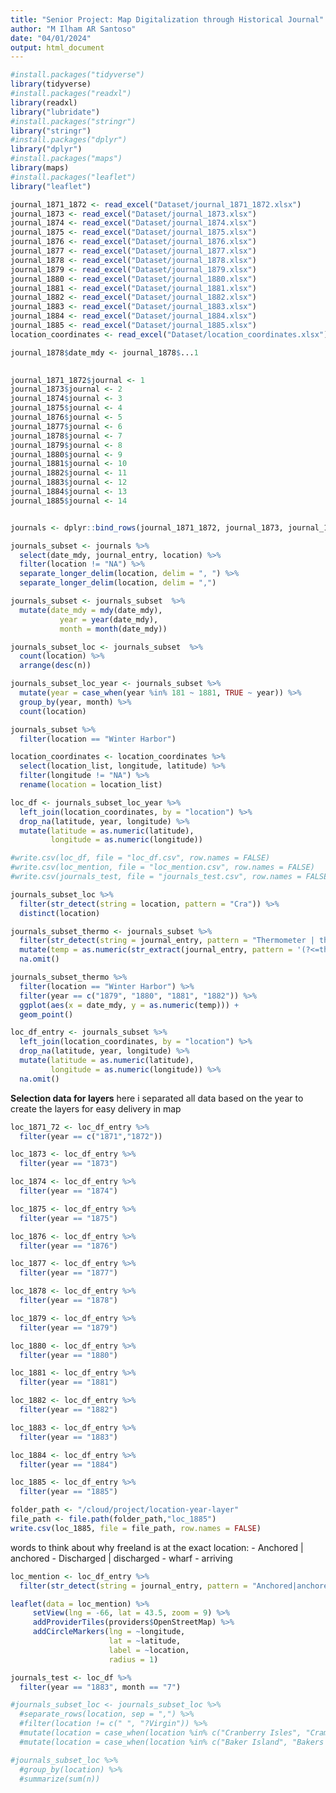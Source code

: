 ```yaml
---
title: "Senior Project: Map Digitalization through Historical Journal"
author: "M Ilham AR Santoso"
date: "04/01/2024"
output: html_document
---
```


```r
#install.packages("tidyverse")
library(tidyverse)
#install.packages("readxl")
library(readxl)
library("lubridate")
#install.packages("stringr")
library("stringr")
#install.packages("dplyr")
library("dplyr")
#install.packages("maps")
library(maps)
#install.packages("leaflet")
library("leaflet")
```

```r
journal_1871_1872 <- read_excel("Dataset/journal_1871_1872.xlsx")
journal_1873 <- read_excel("Dataset/journal_1873.xlsx")
journal_1874 <- read_excel("Dataset/journal_1874.xlsx")
journal_1875 <- read_excel("Dataset/journal_1875.xlsx")
journal_1876 <- read_excel("Dataset/journal_1876.xlsx")
journal_1877 <- read_excel("Dataset/journal_1877.xlsx")
journal_1878 <- read_excel("Dataset/journal_1878.xlsx")
journal_1879 <- read_excel("Dataset/journal_1879.xlsx")
journal_1880 <- read_excel("Dataset/journal_1880.xlsx")
journal_1881 <- read_excel("Dataset/journal_1881.xlsx")
journal_1882 <- read_excel("Dataset/journal_1882.xlsx")
journal_1883 <- read_excel("Dataset/journal_1883.xlsx")
journal_1884 <- read_excel("Dataset/journal_1884.xlsx")
journal_1885 <- read_excel("Dataset/journal_1885.xlsx")
location_coordinates <- read_excel("Dataset/location_coordinates.xlsx")
```
```r
journal_1878$date_mdy <- journal_1878$...1
  
```


```r
journal_1871_1872$journal <- 1
journal_1873$journal <- 2
journal_1874$journal <- 3
journal_1875$journal <- 4
journal_1876$journal <- 5
journal_1877$journal <- 6
journal_1878$journal <- 7
journal_1879$journal <- 8
journal_1880$journal <- 9
journal_1881$journal <- 10
journal_1882$journal <- 11
journal_1883$journal <- 12
journal_1884$journal <- 13
journal_1885$journal <- 14


journals <- dplyr::bind_rows(journal_1871_1872, journal_1873, journal_1874, journal_1875, journal_1876, journal_1877, journal_1878, journal_1879, journal_1880, journal_1881, journal_1882, journal_1883, journal_1884, journal_1885)
```

```r
journals_subset <- journals %>%
  select(date_mdy, journal_entry, location) %>%
  filter(location != "NA") %>%
  separate_longer_delim(location, delim = ", ") %>%
  separate_longer_delim(location, delim = ",") 
```

```r
journals_subset <- journals_subset  %>%
  mutate(date_mdy = mdy(date_mdy),
           year = year(date_mdy),
           month = month(date_mdy))
```

```r
journals_subset_loc <- journals_subset  %>%
  count(location) %>%
  arrange(desc(n))
```

```r
journals_subset_loc_year <- journals_subset %>%
  mutate(year = case_when(year %in% 181 ~ 1881, TRUE ~ year)) %>%
  group_by(year, month) %>%
  count(location)
```

```r
journals_subset %>%
  filter(location == "Winter Harbor")
```

```r
location_coordinates <- location_coordinates %>%
  select(location_list, longitude, latitude) %>%
  filter(longitude != "NA") %>%
  rename(location = location_list)
```

```r
loc_df <- journals_subset_loc_year %>%
  left_join(location_coordinates, by = "location") %>%
  drop_na(latitude, year, longitude) %>%
  mutate(latitude = as.numeric(latitude),
         longitude = as.numeric(longitude))
```

```r
#write.csv(loc_df, file = "loc_df.csv", row.names = FALSE)
#write.csv(loc_mention, file = "loc_mention.csv", row.names = FALSE)
#write.csv(journals_test, file = "journals_test.csv", row.names = FALSE)
```


```r
journals_subset_loc %>%
  filter(str_detect(string = location, pattern = "Cra")) %>%
  distinct(location)
```

```r
journals_subset_thermo <- journals_subset %>%
  filter(str_detect(string = journal_entry, pattern = "Thermometer | thermometer")) %>% # filter rows for mentions of word thermometer
  mutate(temp = as.numeric(str_extract(journal_entry, pattern = '(?<=thermometer |Thermometer )\\d+'))) %>% # extract digits following the word thermometer in a sentence.
  na.omit()
```

```r
journals_subset_thermo %>%
  filter(location == "Winter Harbor") %>%
  filter(year == c("1879", "1880", "1881", "1882")) %>%
  ggplot(aes(x = date_mdy, y = as.numeric(temp))) +
  geom_point()
```

```r
loc_df_entry <- journals_subset %>%
  left_join(location_coordinates, by = "location") %>%
  drop_na(latitude, year, longitude) %>%
  mutate(latitude = as.numeric(latitude),
         longitude = as.numeric(longitude)) %>%
  na.omit()
```

**Selection data for layers**
here i separated all data based on the year to create the layers for easy delivery in map
```r
loc_1871_72 <- loc_df_entry %>%
  filter(year == c("1871","1872"))

loc_1873 <- loc_df_entry %>%
  filter(year == "1873")

loc_1874 <- loc_df_entry %>%
  filter(year == "1874")

loc_1875 <- loc_df_entry %>%
  filter(year == "1875")

loc_1876 <- loc_df_entry %>%
  filter(year == "1876")

loc_1877 <- loc_df_entry %>%
  filter(year == "1877")

loc_1878 <- loc_df_entry %>%
  filter(year == "1878")

loc_1879 <- loc_df_entry %>%
  filter(year == "1879")

loc_1880 <- loc_df_entry %>%
  filter(year == "1880")

loc_1881 <- loc_df_entry %>%
  filter(year == "1881")

loc_1882 <- loc_df_entry %>%
  filter(year == "1882")

loc_1883 <- loc_df_entry %>%
  filter(year == "1883")

loc_1884 <- loc_df_entry %>%
  filter(year == "1884")

loc_1885 <- loc_df_entry %>%
  filter(year == "1885")
```

```r
folder_path <- "/cloud/project/location-year-layer"
file_path <- file.path(folder_path,"loc_1885")
write.csv(loc_1885, file = file_path, row.names = FALSE)
```


words to think about why freeland is at the exact location:
- Anchored | anchored
- Discharged | discharged
- wharf
- arriving

```r
loc_mention <- loc_df_entry %>%
  filter(str_detect(string = journal_entry, pattern = "Anchored|anchored|discharge|discharged|went|wood|wharf|arriving|arrived"), ignore.case = TRUE)
```

```r
leaflet(data = loc_mention) %>%
     setView(lng = -66, lat = 43.5, zoom = 9) %>%
     addProviderTiles(providers$OpenStreetMap) %>%
     addCircleMarkers(lng = ~longitude, 
                      lat = ~latitude, 
                      label = ~location, 
                      radius = 1)
```

```r
journals_test <- loc_df %>%
  filter(year == "1883", month == "7")
```


```r
#journals_subset_loc <- journals_subset_loc %>%
  #separate_rows(location, sep = ",") %>%
  #filter(location != c(" ", "?Virgin")) %>%
  #mutate(location = case_when(location %in% c("Cranberry Isles", "Cramberry Isle", "Cranberry Isles", "Cranberrry Isles", "Cranberry Isles ") ~ "Cranberry Isles", TRUE ~ location))
  #mutate(location = case_when(location %in% c("Baker Island", "Bakers Island") ~ "Baker Island"))
```

```r
#journals_subset_loc %>%
  #group_by(location) %>%
  #summarize(sum(n))
```
